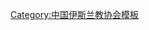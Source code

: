 {{Navbox
| name   = 中国伊斯兰教协会第三届委员会
| title  = [[中国伊斯兰教协会]]第三届委员会
| above  = 1963年11月－1966年
| bodyclass = hlist
| group1 = 主任
| list1  = [[包尔汉·沙希迪|包尔汉]]
| group2 = 副主任
| list2  = 
* [[达浦生|{{Box|达浦生}}]]
* [[丹彤|丹　彤]]
* [[马玉槐]]
* [[张杰 (穆斯林社会活动家)|张　杰]]
* [[伊敏·马合苏木|伊明·马合苏木]]
* [[马腾霭]]
* [[李恕 (1914年)|李　恕]]
* [[言木力哈|言木力哈·木甫提]]
* [[白寿彝]]
* [[沙梦弼]]
* [[刘品一]]
| group3 = 秘书长
| list3  = [[张杰 (穆斯林社会活动家)|张　杰]]
| group4 = 
| list4  = 
| group5 = 
| list5  = 
| group6 = 
| list6  = 
}}<noinclude>
{{collapsible option}}
[[Category:中国伊斯兰教协会模板]]
</noinclude>